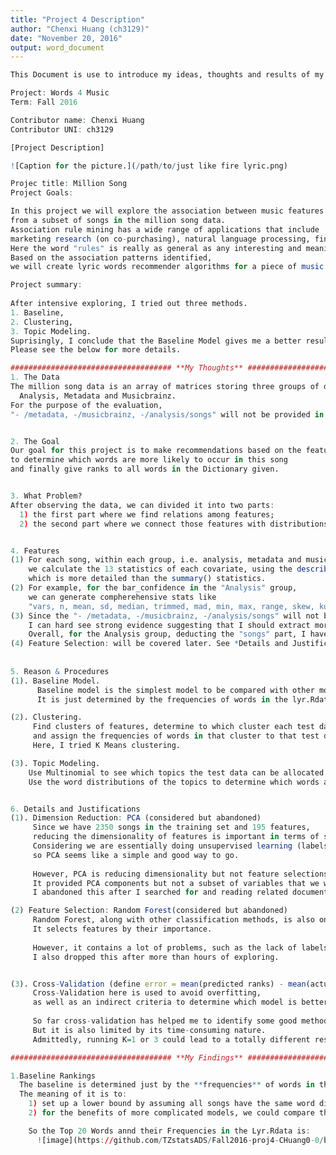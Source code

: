 ---
title: "Project 4 Description"
author: "Chenxi Huang (ch3129)"
date: "November 20, 2016"
output: word_document
---

```{r setup, include=FALSE}
This Document is use to introduce my ideas, thoughts and results of my project 4.
```

```{r}
Project: Words 4 Music
Term: Fall 2016

Contributor name: Chenxi Huang
Contributor UNI: ch3129
```

```{r}
[Project Description]

![Caption for the picture.](/path/to/just like fire lyric.png)

Projec title: Million Song
Project Goals: 

In this project we will explore the association between music features and lyrics words,
from a subset of songs in the million song data. 
Association rule mining has a wide range of applications that include 
marketing research (on co-purchasing), natural language processing, finance, public health and etc. 
Here the word "rules" is really as general as any interesting and meaningful patterns. 
Based on the association patterns identified, 
we will create lyric words recommender algorithms for a piece of music (using its music features).

```

```{r}
Project summary: 
  
After intensive exploring, I tried out three methods. 
1. Baseline, 
2. Clustering,
3. Topic Modeling. 
Suprisingly, I conclude that the Baseline Model gives me a better results using Cross Validation. 
Please see the below for more details.
```


```{r}
#################################### **My Thoughts** ####################################
1. The Data
The million song data is an array of matrices storing three groups of data: 
  Analysis, Metadata and Musicbrainz.
For the purpose of the evaluation, 
"- /metadata, -/musicbrainz, -/analysis/songs" will not be provided in the test data. 


2. The Goal
Our goal for this project is to make recommendations based on the features provided for each song, 
to determine which words are more likely to occur in this song 
and finally give ranks to all words in the Dictionary given. 


3. What Problem?
After observing the data, we can divided it into two parts: 
  1) the first part where we find relations among features; 
  2) the second part where we connect those features with distributions of words in lyr.data.


4. Features
(1) For each song, within each group, i.e. analysis, metadata and musicbrainz, 
    we calculate the 13 statistics of each covariate, using the describe() in {Psych} package, 
    which is more detailed than the summary() statistics. 
(2) For example, for the bar_confidence in the "Analysis" group, 
    we can generate compherehensive stats like
    "vars, n, mean, sd, median, trimmed, mad, min, max, range, skew, kurtosis, se".
(3) Since the "- /metadata, -/musicbrainz, -/analysis/songs" will not be provided in the test data, 
    I can hard see strong evidence suggesting that I should extract more than 13 subfeatures for each feature. 
    Overall, for the Analysis group, deducting the "songs" part, I have generated 13 * (16-1) = 195 features.
(4) Feature Selection: will be covered later. See *Details and Justifications*
  
  
5. Reason & Procedures
(1). Baseline Model. 
      Baseline model is the simplest model to be compared with other more complex models. 
      It is just determined by the frequencies of words in the lyr.Rdata file.

(2). Clustering.
     Find clusters of features, determine to which cluster each test data belongs, 
     and assign the frequencies of words in that cluster to that test data. 
     Here, I tried K Means clustering. 

(3). Topic Modeling. 
    Use Multinomial to see which topics the test data can be allocated to and their weights. 
    Use the word distributions of the topics to determine which words are more prone to occur in the test set. 


6. Details and Justifications
(1). Dimension Reduction: PCA (considered but abandoned)
     Since we have 2350 songs in the training set and 195 features, 
     reducing the dimensionality of features is important in terms of shying from overfitting. 
     Considering we are essentially doing unsupervised learning (labels of songs are noncomparable), 
     so PCA seems like a simple and good way to go. 
     
     However, PCA is reducing dimensionality but not feature selections. 
     It provided PCA components but not a subset of variables that we would like to have. 
     I abandoned this after I searched for and reading related documents for 2+ hours.

(2) Feature Selection: Random Forest(considered but abandoned)
     Random Forest, along with other classification methods, is also one of my top choices to go. 
     It selects features by their importance. 
     
     However, it contains a lot of problems, such as the lack of labels and the different scales of my features. 
     I also dropped this after more than hours of exploring. 


(3). Cross-Validation (define error = mean(predicted ranks) - mean(actual ranks in the test data))
     Cross-Validation here is used to avoid overfitting, 
     as well as an indirect criteria to determine which model is better.
     
     So far cross-validation has helped me to identify some good methods. 
     But it is also limited by its time-consuming nature. 
     Admittedly, running K=1 or 3 could lead to a totally different results as K=5.

```


```{r}
#################################### **My Findings** ####################################

1.Baseline Rankings
  The baseline is determined just by the **frequencies** of words in the *lyr.Rdata*. 
  The meaning of it is to:
    1) set up a lower bound by assuming all songs have the same word distributions, regardless of the music features;
    2) for the benefits of more complicated models, we could compare them with the baseline for future improvement.

    So the Top 20 Words annd their Frequencies in the Lyr.Rdata is:
      ![image](https://github.com/TZstatsADS/Fall2016-proj4-CHuang0-0/blob/master/figs/fig1.png)

```

